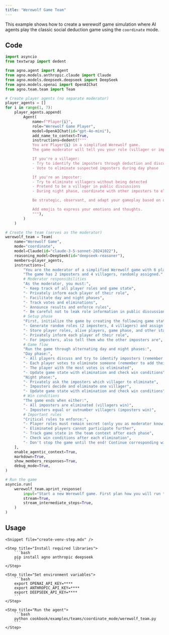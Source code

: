 ```yaml
---
title: "Werewolf Game Team"
---
```


This example shows how to create a werewolf game simulation where AI agents play the classic social deduction game using the `coordinate` mode.

## Code

```python cookbook/examples/teams/coordinate_mode/werewolf_team.py
import asyncio
from textwrap import dedent

from agno.agent import Agent
from agno.models.anthropic.claude import Claude
from agno.models.deepseek.deepseek import DeepSeek
from agno.models.openai import OpenAIChat
from agno.team.team import Team

# Create player agents (no separate moderator)
player_agents = []
for i in range(1, 7):
    player_agents.append(
        Agent(
            name=f"Player{i}",
            role="Werewolf Game Player",
            model=OpenAIChat(id="gpt-4o-mini"),
            add_name_to_context=True,
            instructions=dedent(f"""
            You are Player{i} in a simplified Werewolf game.
            The game moderator will tell you your role (villager or imposter).

            If you're a villager:
            - Try to identify the imposters through deduction and discussion
            - Vote to eliminate suspected imposters during day phase

            If you're an imposter:
            - Try to eliminate villagers without being detected
            - Pretend to be a villager in public discussions
            - During night phase, coordinate with other imposters to eliminate a villager

            Be strategic, observant, and adapt your gameplay based on others' behaviors.

            Add emojis to express your emotions and thoughts.
            """),
        )
    )

# Create the team (serves as the moderator)
werewolf_team = Team(
    name="Werewolf Game",
    mode="coordinate",
    model=Claude(id="claude-3-5-sonnet-20241022"),
    reasoning_model=DeepSeek(id="deepseek-reasoner"),
    members=player_agents,
    instructions=[
        "You are the moderator of a simplified Werewolf game with 6 players.",
        "The game has 2 imposters and 4 villagers, randomly assigned.",
        # Moderator responsibilities
        "As the moderator, you must:",
        "- Keep track of all player roles and game state",
        "- Privately inform each player of their role",
        "- Facilitate day and night phases",
        "- Track votes and eliminations",
        "- Announce results and enforce rules",
        "- Be careful not to leak role information in public discussions",
        # Setup phase
        "First, initialize the game by creating the following game state and storing it in the team context:",
        "- Generate random roles (2 imposters, 4 villagers) and assign to players",
        "- Store player roles, alive players, game phase, and other state information",
        "- Privately inform each player of their role",
        "- For imposters, also tell them who the other imposters are",
        # Game flow
        "Run the game through alternating day and night phases:",
        "Day phase:",
        "- All players discuss and try to identify imposters (remember to add their discussion points to the team context)",
        "- Each player votes to eliminate someone (remember to add their vote to the team context)",
        "- The player with the most votes is eliminated",
        "- Update game state with elimination and check win conditions",
        "Night phase:",
        "- Privately ask the imposters which villager to eliminate",
        "- Imposters decide and eliminate one villager",
        "- Update game state with elimination and check win conditions",
        # Win conditions
        "The game ends when either:",
        "- All imposters are eliminated (villagers win)",
        "- Imposters equal or outnumber villagers (imposters win)",
        # Important rules
        "Critical rules to enforce:",
        "- Player roles must remain secret (only you as moderator know all roles)",
        "- Eliminated players cannot participate further",
        "- Track game state in the team context after each phase",
        "- Check win conditions after each elimination",
        "- Don't stop the game until the end! Continue corresponding with the players until the game is over.",
    ],
    enable_agentic_context=True,
    markdown=True,
    show_members_responses=True,
    debug_mode=True,
)

# Run the game
asyncio.run(
    werewolf_team.aprint_response(
        input="Start a new Werewolf game. First plan how you will run the game. Then assign roles and initialize the game state. Then proceed with the first day phase and continue until the game is over.",
        stream=True,
        stream_intermediate_steps=True,
    )
)
```

## Usage

<Steps>

    <Snippet file="create-venv-step.mdx" />

    <Step title="Install required libraries">
        ```bash
        pip install agno anthropic deepseek
        ```
    </Step>

    <Step title="Set environment variables">
        ```bash
        export OPENAI_API_KEY=****
        export ANTHROPIC_API_KEY=****
        export DEEPSEEK_API_KEY=****
        ```
    </Step>

    <Step title="Run the agent">
        ```bash
        python cookbook/examples/teams/coordinate_mode/werewolf_team.py
        ```
    </Step>

</Steps>